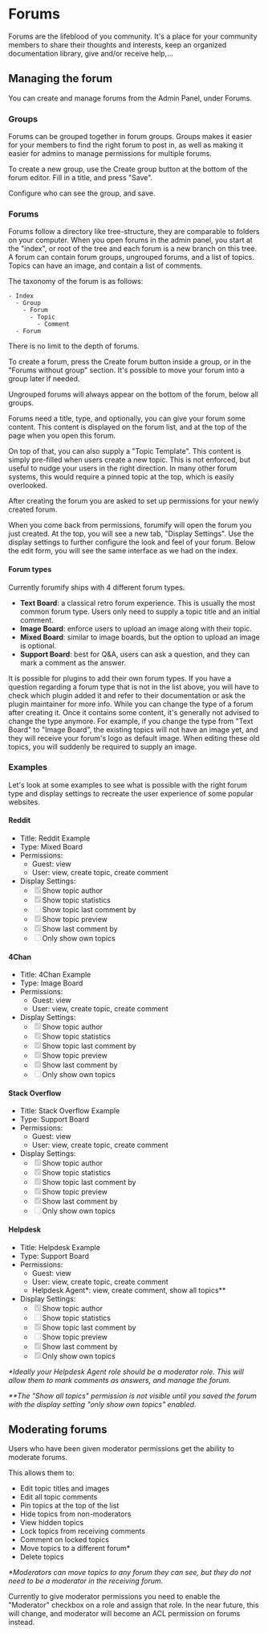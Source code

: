
# Forums

Forums are the lifeblood of you community. It's a place for your community members to share their thoughts and interests,
keep an organized documentation library, give and/or receive help,...

## Managing the forum

You can create and manage forums from the <Link href="/user-manual/admin-panel">Admin Panel</Link>, under <Chats /> Forums.

### Groups

Forums can be grouped together in forum groups. Groups makes it easier for your members to find the right
forum to post in, as well as making it easier for admins to manage permissions for multiple forums.

To create a new group, use the <span className="btn-link"><Plus /> Create group</span> button at the bottom of the forum editor. Fill in a title,
and press "Save".

Configure who can see the group, and save.

### Forums

Forums follow a directory like tree-structure, they are comparable to folders on your computer.
When you open forums in the admin panel, you start at the "index", or root of the tree and each forum is a new branch on this tree.
A forum can contain forum groups, ungrouped forums, and a list of topics. Topics can have an image, and contain a list of comments.

The taxonomy of the forum is as follows:
```
- Index
  - Group
    - Forum
      - Topic
        - Comment
  - Forum
```
There is no limit to the depth of forums.

To create a forum, press the <span className="btn-link"><Plus /> Create forum</span> button inside a group, or in the "Forums without group" section.
It's possible to move your forum into a group later if needed.

<Alert severity="info">
    Ungrouped forums will always appear on the bottom of the forum, below all groups.
</Alert>

Forums need a title, type, and optionally, you can give your forum some content. This content is displayed on the forum list, and at the top of the page when you open this forum.

On top of that, you can also supply a "Topic Template". This content is simply pre-filled when users create a new topic. This is not enforced, but useful to nudge your users
in the right direction. In many other forum systems, this would require a pinned topic at the top, which is easily overlooked.

After creating the forum you are asked to set up permissions for your newly created forum.

When you come back from permissions, forumify will open the forum you just created. At the top, you will see a new tab, "Display Settings". Use the display settings
to further configure the look and feel of your forum. Below the edit form, you will see the same interface as we had on the index.

#### Forum types

Currently forumify ships with 4 different forum types.

- **Text Board**: a classical retro forum experience. This is usually the most common forum type. Users only need to supply a topic title and an initial comment.
- **Image Board**: enforce users to upload an image along with their topic.
- **Mixed Board**: similar to image boards, but the option to upload an image is optional.
- **Support Board**: best for Q&A, users can ask a question, and they can mark a comment as the answer.
<p></p>

<Alert severity="info">
    It is possible for plugins to add their own forum types. If you have a question regarding a forum type that is not in the list above, you will have to check which plugin
    added it and refer to their documentation or ask the plugin maintainer for more info.
</Alert>

<Alert severity="warning">
    While you can change the type of a forum after creating it. Once it contains some content, it's generally not advised to change the type anymore.
    For example, if you change the type from "Text Board" to "Image Board", the existing topics will not have an image yet, and they will receive your forum's logo as default image.
    When editing these old topics, you will suddenly be required to supply an image.
</Alert>

### Examples

Let's look at some examples to see what is possible with the right forum type and display settings to recreate the user experience of some popular websites.

#### Reddit

- Title: Reddit Example
- Type: Mixed Board
- Permissions:
    - Guest: view
    - User: view, create topic, create comment
- Display Settings:
    - <input checked disabled type="checkbox" />Show topic author
    - <input checked disabled type="checkbox" />Show topic statistics
    - <input disabled type="checkbox" />Show topic last comment by
    - <input checked disabled type="checkbox" />Show topic preview
    - <input checked disabled type="checkbox" />Show last comment by
    - <input disabled type="checkbox" />Only show own topics

#### 4Chan

- Title: 4Chan Example
- Type: Image Board
- Permissions:
    - Guest: view
    - User: view, create topic, create comment
- Display Settings:
    - <input checked disabled type="checkbox" />Show topic author
    - <input checked disabled type="checkbox" />Show topic statistics
    - <input checked disabled type="checkbox" />Show topic last comment by
    - <input checked disabled type="checkbox" />Show topic preview
    - <input checked disabled type="checkbox" />Show last comment by
    - <input disabled type="checkbox" />Only show own topics

#### Stack Overflow

- Title: Stack Overflow Example
- Type: Support Board
- Permissions:
    - Guest: view
    - User: view, create topic, create comment
- Display Settings:
    - <input checked disabled type="checkbox" />Show topic author
    - <input checked disabled type="checkbox" />Show topic statistics
    - <input checked disabled type="checkbox" />Show topic last comment by
    - <input checked disabled type="checkbox" />Show topic preview
    - <input checked disabled type="checkbox" />Show last comment by
    - <input disabled type="checkbox" />Only show own topics

#### Helpdesk

- Title: Helpdesk Example
- Type: Support Board
- Permissions:
    - Guest: view
    - User: view, create topic, create comment
    - Helpdesk Agent*: view, create comment, show all topics\*\*
- Display Settings:
    - <input checked disabled type="checkbox" />Show topic author
    - <input disabled type="checkbox" />Show topic statistics
    - <input checked disabled type="checkbox" />Show topic last comment by
    - <input disabled type="checkbox" />Show topic preview
    - <input checked disabled type="checkbox" />Show last comment by
    - <input checked disabled type="checkbox" />Only show own topics

*\*Ideally your Helpdesk Agent role should be a moderator role. This will allow them to mark comments as answers, and manage the forum.*

*\*\*The "Show all topics" permission is not visible until you saved the forum with the display setting "only show own topics" enabled.*

## Moderating forums

Users who have been given moderator permissions get the ability to moderate forums.

This allows them to:
- Edit topic titles and images
- Edit all topic comments
- Pin topics at the top of the list
- Hide topics from non-moderators
- View hidden topics
- Lock topics from receiving comments
- Comment on locked topics
- Move topics to a different forum*
- Delete topics

*\*Moderators can move topics to any forum they can see, but they do not need to be a moderator in the receiving forum.*

<Alert severity="warning">
    Currently to give moderator permissions you need to enable the "Moderator" checkbox on a role and assign that role.
    In the near future, this will change, and moderator will become an ACL permission on forums instead.
</Alert>

